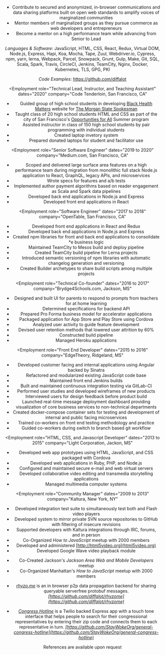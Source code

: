 


<SEO title="Alice Davis - CV" />

<Header
  name="Alice Davis"
  location="San Francisco, CA"
  email="alice@diff.mx"
  website="https://diff.mx/"
/>

<Section title="Objectives">

* Contribute to secured and anonymized, in-browser communications and data sharing platforms built on open web standards to amplify voices of marginalized communities
* Mentor members of marginalized groups as they pursue commerce as web developers and entrepreneurs
* Become a mentor on a high performance team while advancing from Senior to Lead

</Section>

<Section title="Computer Skills">

*Languages & Software:*
JavaScript,
HTML, CSS,
React,
Redux,
Virtual DOM,
Node.js, Express, Hapi, Koa,
Mocha, Tape, Zuul, Webdriver.io, Cypress,
npm, yarn, lerna,
Webpack, Parcel, Snowpack,
Grunt, Gulp, Make,
Git,
SQL, Scala, Spark,
Travis, CircleCI, Jenkins, TeamCity,
Nginx,
Docker, Kubernetes,
TLS, GPG, PKI

_Code Examples:_ <a href="https://github.com/diffalot" target="_blank" rel="noreferrer">https://github.com/diffalot</a>

</Section>
<Section title="Experience">

<Employment
  role="Technical Lead, Instructor, and Teaching Assistant"
  dates="2020"
  company="Code Tenderloin, San Francisco, CA"
>

* Guided group of high school students in developing [Black Health Matters](https://bhm.themsuspokesman.com/) website for [The Morgan State Spokesman](https://themsuspokesman.com/)
* Taught class of 20 high school students HTML and CSS as part of the city of San Francisco's [Opportunities for All](https://www.opps4allsf.org/welcome) Summer program
* Assisted instructor in class of 150 high school students by pair programming with  individual students
* Created laptop invetory system
* Prepared donated laptops for student and facilitator use

</Employment>

<Employment
  role="Senior Software Engineer"
  dates="2019 to 2020"
  company="Medium.com, San Francisco, CA"
>

* Scoped and delivered large surface area features on a high performance team during migration from monolithic full stack Node.js application to React, GraphQL, legacy APIs, and microservices
* Wrote specs for features and a/b tests
* Implemented author payment algorithms based on reader engagement as Scala and Spark data pipelines
* Developed back end applications in Node.js and Express
* Developed front end applications in React

</Employment>

<Employment
  role="Software Engineer"
  dates="2017 to 2018"
  company="OpenTable, San Francisco, CA"
>

 * Developed front end applications in React and Redux
 * Developed back end applications in Node.js and Express
 * Created npm libraries for front and back end applications to consolidate
 *e business logic
 * Maintained TeamCity to Mesos build and deploy pipeline
 * Created TeamCity build pipeline for Lerna projects
 * Introduced semantic versioning of npm libraries with automatic changelog generation and versioning
 * Created Builder archetypes to share build scripts among multiple projects

</Employment>

<Employment
  role="Technical Co-founder"
  dates="2016 to 2017"
  company="Brydge4Schools.com, Jackson, MS"
>

* Designed and built UI for parents to respond to prompts from teachers for at home learning
* Determined specifications for backend API
* Prepared Pro Forma business model for accelerator applications
* Packaged application for App Store and Play Store using Cordova
* Analyzed user activity to guide feature development
* Devised user retention methods that lowered user attrition by 60%
* Constructed build pipeline
* Managed Heroku applications

</Employment>





<Employment
  role="Front End Developer"
  dates="2015 to 2016"
  company="EdgeTheory, Ridgeland, MS"
>

* Developed customer facing and internal applications using Angular backed by Sinatra
* Refactored and modularized existing JavaScript code base
* Maintained front end Jenkins builds
* Built and maintained continuous integration testing via GitLab-CI
* Performed user studies and developed wireframes of new products
* Interviewed users for design feedback before product build
* Launched real-time message deployment dashboard providing visualization of core business services to non-technical departments
* Created docker-compose container sets for testing and development of internal and public facing microservices
* Trained co-workers on front end testing methodology and practice
* Guided co-workers during switch to branch based git workflow

</Employment>


<Employment
  role="HTML, CSS, and Javascript Developer"
  dates="2013 to 2015"
  company="Light Corporation, Jackon, MS"
>

* Developed web app prototypes using HTML, JavaScript, and CSS packaged with Cordova
* Developed web applications in Ruby, PHP, and Node.js
* Configured and maintained secure e-mail and web virtual servers
* Developed collaborative video editing and transmedia storytelling applications
* Managed multimedia computer systems

</Employment>






<Employment
  role="Community Manager"
  dates="2009 to 2013"
  company="Kaltura, New York, NY"
>

* Developed integration test suite to simultaneously test both and Flash video players
* Developed system to mirror private SVN source repositories to GitHub with filtering of insecure revisions
* Supported developers with Kaltura integrations through IRC, forums, and in person
* Co-Organized _How to JavaScript_ meetup with 2000 members
* Developed and administered [http://html5video.org](html5video.org)
* Developed Google Wave video playback module

</Employment>
</Section>



<Section title="Community Organization">

* Co-Created Jackson's _Jackson Area Web and Mobile Developers_ meetup
* Co-Organized Manhattan's _How to JavaScript_ meetup with 2000 members

</Section>

<Section title="Current Projects">

* _[rhyzo.me](https://github.com/diffalot/rhyzome)_ is an in browser p2p data propagation backend for sharing queryable serverfree protobuf messages. _[https://github.com/diffalot/rhyzome](https://github.com/diffalot/rhyzome)_

* _[Congress Hotline](https://github.com/StayWokeOrg/general-congress-hotline)_ is a Twilio backed Express app with a touch tone interface that helps people to search for their congressional representatives by entering their zip code and connects them to each representative in turn. _[https://github.com/StayWokeOrg/general-congress-hotline](https://github.com/StayWokeOrg/general-congress-hotline)_

</Section>

<Section title="References">

References are available upon request

</Section>
